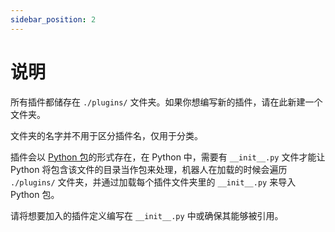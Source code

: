 ```yaml
---
sidebar_position: 2
---
```


# 说明

所有插件都储存在 `./plugins/` 文件夹。如果你想编写新的插件，请在此新建一个文件夹。

文件夹的名字并不用于区分插件名，仅用于分类。

插件会以 [Python 包](https://docs.python.org/zh-cn/3/tutorial/modules.html#packages)的形式存在，在 Python 中，需要有 `__init__.py` 文件才能让 Python 将包含该文件的目录当作包来处理，机器人在加载的时候会遍历 `./plugins/` 文件夹，并通过加载每个插件文件夹里的 `__init__.py` 来导入 Python 包。

请将想要加入的插件定义编写在 `__init__.py` 中或确保其能够被引用。
